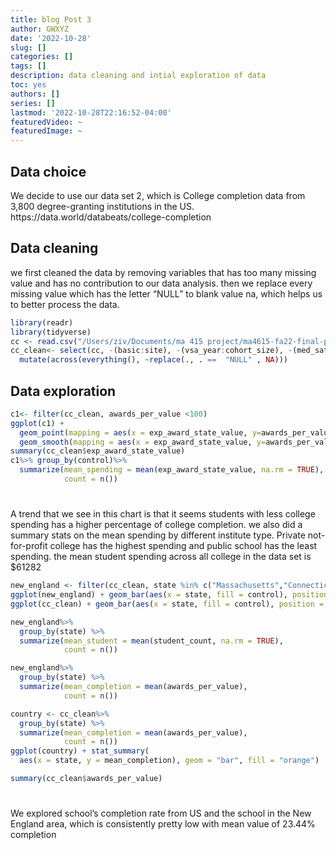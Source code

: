 ```yaml
---
title: blog Post 3
author: GWXYZ
date: '2022-10-28'
slug: []
categories: []
tags: []
description: data cleaning and intial exploration of data
toc: yes
authors: []
series: []
lastmod: '2022-10-28T22:16:52-04:00'
featuredVideo: ~
featuredImage: ~
---
```


## Data choice
We decide to use our data set 2, which is College completion data from 3,800 degree-granting institutions in the US. https://data.world/databeats/college-completion

## Data cleaning
we first cleaned the data by removing variables that has too many missing value and has no contribution to our data analysis. then we replace every missing value which has the letter "NULL" to blank value na, which helps us to better process the data.

```r
library(readr)
library(tidyverse)
cc <- read.csv("/Users/ziv/Documents/ma 415 project/ma4615-fa22-final-project-gwxyz/dataset/cc_institution_details.csv")
cc_clean<- select(cc, -(basic:site), -(vsa_year:cohort_size), -(med_sat_value:med_sat_percentile))%>%
  mutate(across(everything(), ~replace(., . ==  "NULL" , NA)))
```

## Data exploration

```r
c1<- filter(cc_clean, awards_per_value <100)
ggplot(c1) +
  geom_point(mapping = aes(x = exp_award_state_value, y=awards_per_value, color = control))+
  geom_smooth(mapping = aes(x = exp_award_state_value, y=awards_per_value))
summary(cc_clean$exp_award_state_value)
c1%>% group_by(control)%>%
  summarize(mean_spending = mean(exp_award_state_value, na.rm = TRUE),
            count = n())

```
# 
A trend that we see in this chart is that it seems students with less college spending has a higher percentage of college completion. we also did a summary stats on the mean spending by different institute type. Private not-for-profit college has the highest spending and public school has the least spending. the mean student spending across all college in the data set is $61282 
```r
new_england <- filter(cc_clean, state %in% c("Massachusetts","Connecticut", "Maine", "New Hampshire", "New Jersey","New York" ))
ggplot(new_england) + geom_bar(aes(x = state, fill = control), position = "fill")
ggplot(cc_clean) + geom_bar(aes(x = state, fill = control), position = "fill")

new_england%>%
  group_by(state) %>%
  summarize(mean_student = mean(student_count, na.rm = TRUE),
            count = n())

new_england%>%
  group_by(state) %>%
  summarize(mean_completion = mean(awards_per_value),
            count = n())

country <- cc_clean%>%
  group_by(state) %>%
  summarize(mean_completion = mean(awards_per_value),
            count = n())
ggplot(country) + stat_summary(
  aes(x = state, y = mean_completion), geom = "bar", fill = "orange")

summary(cc_clean$awards_per_value)

```
# 
We explored school's completion rate from US and the school in the New England area, which is consistently pretty low with mean value of 23.44% completion

